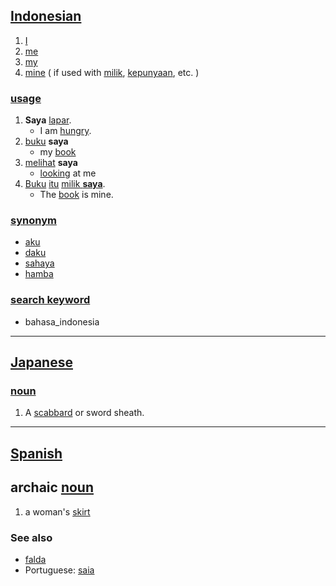 == [[Indonesian]] ==

# [[I]]
# [[me]]
# [[my]]
# [[mine]] ( if used with [[milik]], [[punya|kepunyaan]], etc. )

=== [[usage]] ===
# '''Saya''' [[lapar]].
#* I am [[hungry]].
# [[buku]] '''saya'''
#* my [[book]]
# [[lihat|melihat]] '''saya'''
#* [[look]]ing at me
# [[buku|Buku]] [[itu]] <u>[[milik]] '''saya'''</u>.
#* The [[book]] is mine.

=== [[synonym]] ===
* [[aku]]
* [[daku]]
* [[sahaya]]
* [[hamba]]

=== [[search keyword]] ===
* bahasa_indonesia

----

== [[Japanese]] ==
=== [[noun]] ===
#A [[scabbard]] or sword sheath.

----
== [[Spanish]] ==
== archaic [[noun]] ==
# a woman's [[skirt]]

=== See also ===
*[[falda]]
*Portuguese: [[saia]]